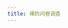 ```yaml
---
title: 褌的问卷调查
---
```



<Table 
  surveyData={{
    id: 1,
    handleName: "ふどし (Fudoshi)",
    age: "43岁",
    gender: "男性",
    occupation: "非全职职员",
    residence: "广岛县",
    firstTightenedAge: "10岁",
    eventForFirstTightening: "并无特别活动。",
    firstTypeOfFundoshi: "越中褌",
    impression: {
      goodLooks: "觉得很帅。",
      comfort: "感觉有点舒服",
      easeOfTying: "很简单",
      shyness: "觉得很害羞。"
    },
    episodeOfFirstTightening: "我偷偷拿了衣柜里的布，自己动手做了一条褌。",
    learnedFrom: "自己摸索会的。",
    ageWhenInterestedInFundoshi: "10岁",
    reasonForInterestInFundoshi: "看了电视动画《乡下大将》，看到里面的角色穿着褌，就非常想要，于是自己动手做了一条。",
    currentlyTieFundoshi: "偶尔会穿。",
    whenToTieFundoshi: "以前基本都是晚上睡觉时穿，但现在就只是偶尔……（哎呀，不行不行，再说下去就……）。",
    typesOfFundoshiTied: ["六尺褌（囊袋式）", "六尺褌（前垂式）", "越中褌", "黑猫褌", "祭典用紧身褌", "相扑廻"],
    favoriteFundoshi: "六尺褌（囊袋式）",
    usualUnderwear: "平角裤（Trunks）",
    usualSwimsuit: "平角式泳裤",
    familyAwareness: "知道",
    orientationForKokoro: "朝下。",
    opinionOnFemaleFundoshi: "我觉得挺好的呀。只要穿着舒适，我认为褌这种东西本就无所谓男女之分。",
    messageToNonTiers: "它比想象中要舒服得多，如果感兴趣的话，我推荐你一定要试试。",
    finalThoughts: "希望这种服饰文化能长久地传承下去啊。"
  }}
/>

<Table 
  surveyData={{
    id: 2,
    handleName: "tomohiro",
    age: "34岁",
    gender: "男性",
    occupation: "兼职",
    residence: "神奈川县",
    firstTightenedAge: "9岁",
    eventForFirstTightening: "并无特别活动。",
    firstTypeOfFundoshi: "六尺褌（囊袋式）",
    impression: {
      goodLooks: "觉得很帅。",
      comfort: "感觉很舒服。",
      easeOfTying: "",
      shyness: "不觉得害羞。"
    },
    episodeOfFirstTightening: "看到了一张海报，在上面发现了一个非常性感的少年，从此就迷上了六尺褌。",
    learnedFrom: "祖父。",
    ageWhenInterestedInFundoshi: "9岁",
    reasonForInterestInFundoshi: "某张海报。",
    currentlyTieFundoshi: "完全不穿了。",
    whenToTieFundoshi: "",
    typesOfFundoshiTied: ["六尺褌（囊袋式）"],
    favoriteFundoshi: "六尺褌（囊袋式）",
    usualUnderwear: "平角裤（Trunks）",
    usualSwimsuit: "平角式泳裤",
    familyAwareness: "知道",
    orientationForKokoro: "朝上。",
    opinionOnFemaleFundoshi: "是这样吗？",
    messageToNonTiers: "请务必尝试一次。不过，倒也不至于那么沉迷。",
    finalThoughts: "小学的回忆。"
  }}
/>

<ContributorList githubRepo="dragonjay-lyj/jpstra" />